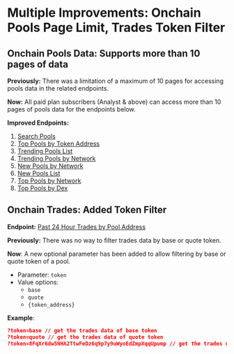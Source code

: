 # Multiple Improvements: Onchain Pools Page Limit, Trades Token Filter

## Onchain Pools Data: Supports more than 10 pages of data

**Previously:** There was a limitation of a maximum of 10 pages for accessing pools data in the related endpoints.

**Now:** All paid plan subscribers (Analyst & above) can access more than 10 pages of pools data for the endpoints below. 

**Improved Endpoints:**

1. [Search Pools](https://docs.coingecko.com/reference/search-pools)
2. [Top Pools by Token Address](https://docs.coingecko.com/reference/top-pools-contract-address)
3. [Trending Pools List](https://docs.coingecko.com/reference/trending-pools-list)
4. [Trending Pools by Network](https://docs.coingecko.com/reference/trending-pools-network)
5. [New Pools by Network](https://docs.coingecko.com/reference/latest-pools-network)
6. [New Pools List](https://docs.coingecko.com/reference/latest-pools-list)
7. [Top Pools by Network](https://docs.coingecko.com/reference/top-pools-network)
8. [Top Pools by Dex](https://docs.coingecko.com/reference/top-pools-dex)

## Onchain Trades: Added Token Filter

**Endpoint:** [Past 24 Hour Trades by Pool Address](https://docs.coingecko.com/reference/pool-trades-contract-address)

**Previously:** There was no way to filter trades data by base or quote token.

**Now**: A new optional parameter has been added to allow filtering by base or quote token of a pool.

* Parameter: `token`
* Value options:
  * `base`
  * `quote`
  * `{token_address}`

**Example**:

```json Example
?token=base // get the trades data of base token
?token=quote // get the trades data of quote token
?token=8FqXr6dw5NHA2TtwFeDz6q9p7y9uWyoEdZmpXqqUpump // get the trades data of specific token based on address
```
